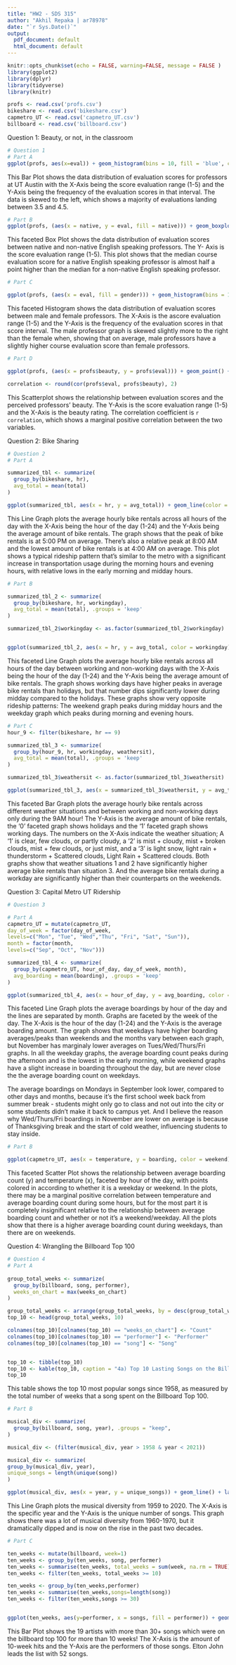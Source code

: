 ```yaml
---
title: "HW2 - SDS 315"
author: "Akhil Repaka | ar78978"
date: "`r Sys.Date()`"
output:
  pdf_document: default
  html_document: default
---
```


```r
knitr::opts_chunk$set(echo = FALSE, warning=FALSE, message = FALSE )
library(ggplot2)
library(dplyr)
library(tidyverse)
library(knitr)

profs <- read.csv('profs.csv')
bikeshare <- read.csv('bikeshare.csv')
capmetro_UT <- read.csv('capmetro_UT.csv')
billboard <- read.csv('billboard.csv')
```


Question 1: Beauty, or not, in the classroom


```r
# Question 1
# Part A
ggplot(profs, aes(x=eval)) + geom_histogram(bins = 10, fill = 'blue', color = 'black') + labs(title = '1a) Distribution of Course Evaluation Scores', y = 'Frequency', x = 'Evaluation Score (1-5)')
```
This Bar Plot shows the data distribution of evaluation scores for professors at UT Austin with the X-Axis being the score evaluation range (1-5) and the Y-Axis being the frequency of the evaluation scores in that interval. The data is skewed to the left, which shows a majority of evaluations landing between 3.5 and 4.5. 

\newpage


```r
# Part B
ggplot(profs, (aes(x = native, y = eval, fill = native))) + geom_boxplot() + labs(title = '1b) Distribution of Evaluation between Native and Non-Native English Speaking Teachers', y = 'Evaluation Score (1-5)', x = 'Native English Speaker', fill = "Native English Speaker")
```

This faceted Box Plot shows the data distribution of evaluation scores between native and non-native English speaking professors. The Y- Axis is the score evaluation range (1-5). This plot shows that the median course evaluation score for a native English speaking professor is almost half a point higher than the median for a non-native English speaking professor. 

\newpage



```r
# Part C

ggplot(profs, (aes(x = eval, fill = gender))) + geom_histogram(bins = 10, col = 'black') + facet_wrap(~profs$gender, ncol = 1) + labs(title = '1c) Distribution of Course Evaluation by Gender of Teacher', fill = "Gender", y = "Frequency", x = 'Evaluation Score (1-5)')
```

This faceted Histogram shows the data distribution of evaluation scores between male and female professors. The X-Axis is the ascore evaluation range (1-5) and the Y-Axis is the frequency of the evaluation scores in that score interval. The male professor graph is skewed slightly more to the right than the female when, showing that on average, male professors have a slightly higher course evaluation score than female professors.

\newpage


```r
# Part D

ggplot(profs, (aes(x = profs$beauty, y = profs$eval))) + geom_point() + labs(title = "1d) Relationship between Teacher's beauty and Evaluation Score (1-5)", y = "Evaluation Score (1-5)", x = "Beauty Rating")

correlation <- round(cor(profs$eval, profs$beauty), 2)
```

This Scatterplot shows the relationship between evaluation scores and the perceived professors' beauty. The Y-Axis is the score evaluation range (1-5) and the X-Axis is the beauty rating. The correlation coefficient is `r correlation`, which shows a marginal positive correlation between the two variables.

\newpage


Question 2: Bike Sharing


```r
# Question 2
# Part A

summarized_tbl <- summarize(
  group_by(bikeshare, hr),
  avg_total = mean(total)
)

ggplot(summarized_tbl, aes(x = hr, y = avg_total)) + geom_line(color = 'blue') + labs(title = '2a) Line Graph of Average Bike Rentals per Hour', y = 'Average Bike Rentals', x = 'Hour of Day')
```

This Line Graph plots the average hourly bike rentals across all hours of the day with the X-Axis being the hour of the day (1-24) and the Y-Axis being the average amount of bike rentals. The graph shows that the peak of bike rentals is at 5:00 PM on average. There's also a relative peak at 8:00 AM and the lowest amount of bike rentals is at 4:00 AM on average. This plot shows a typical rideship pattern that's similar to the metro with a significant increase in transportation usage during the morning hours and evening hours, with relative lows in the early morning and midday hours.

\newpage


```r
# Part B

summarized_tbl_2 <- summarize(
  group_by(bikeshare, hr, workingday),
  avg_total = mean(total), .groups = 'keep'
)

summarized_tbl_2$workingday <- as.factor(summarized_tbl_2$workingday)


ggplot(summarized_tbl_2, aes(x = hr, y = avg_total, color = workingday)) + geom_line() + facet_wrap(~workingday) + labs(title = '2b) Line Graph of Average Bike Rentals per Hour', y = 'Average Bike Rentals', x = 'Hour of Day', color = "1 = Working Day & 0 = Holiday")
```

This faceted Line Graph plots the average hourly bike rentals across all hours of the day between working and non-working days with the X-Axis being the hour of the day (1-24) and the Y-Axis being the average amount of bike rentals. The graph shows working days have higher peaks in average bike rentals than holidays, but that number dips significantly lower during midday compared to the holidays. These graphs show very opposite rideship patterns: The weekend graph peaks during midday hours and the weekday graph which peaks during morning and evening hours. 

\newpage


```r
# Part C
hour_9 <- filter(bikeshare, hr == 9)

summarized_tbl_3 <- summarize(
  group_by(hour_9, hr, workingday, weathersit),
  avg_total = mean(total), .groups = 'keep'
)

summarized_tbl_3$weathersit <- as.factor(summarized_tbl_3$weathersit)

ggplot(summarized_tbl_3, aes(x = summarized_tbl_3$weathersit, y = avg_total, fill = summarized_tbl_3$weathersit)) + geom_bar(stat = "identity") + facet_wrap(~summarized_tbl_3$workingday) + labs(title = '2c) Bar Plot of Average Bike Rentals Based on Working Day and Weather Situation', y = 'Average Bike Rentals', x = 'Weather Situation', fill = 'Weather Situation')

```

This faceted Bar Graph plots the average hourly bike rentals across different weather situations and between working and non-working days only during the 9AM hour! The Y-Axis is the average amount of bike rentals, the '0' faceted graph shows holidays and the '1' faceted graph shows working days. The numbers on the X-Axis indicate the weather situation; A '1' is clear, few clouds, or partly cloudy, a '2' is mist + cloudy, mist + broken clouds, mist + few clouds, or just mist, and a '3' is light snow, light rain + thunderstorm + Scattered clouds, Light Rain + Scattered clouds. Both graphs show that weather situations 1 and 2 have significantly higher average bike rentals than situation 3. And the average bike rentals during a workday are significantly higher than their counterparts on the weekends.

\newpage


Question 3: Capital Metro UT Ridership



```r
# Question 3

# Part A
capmetro_UT = mutate(capmetro_UT,
day_of_week = factor(day_of_week,
levels=c("Mon", "Tue", "Wed","Thu", "Fri", "Sat", "Sun")),
month = factor(month,
levels=c("Sep", "Oct", "Nov")))

summarized_tbl_4 <- summarize(
  group_by(capmetro_UT, hour_of_day, day_of_week, month),
  avg_boarding = mean(boarding), .groups = 'keep'
)

ggplot(summarized_tbl_4, aes(x = hour_of_day, y = avg_boarding, color = month)) + geom_line() + facet_wrap(~day_of_week) + labs(title = '3a) Average Boardings by Hour of the Day, Day of Week, and Month', y = 'Average Boarding Count', x = 'Hour of Day')

```

This faceted Line Graph plots the average boardings by hour of the day and the lines are separated by month. Graphs are faceted by the week of the day. The X-Axis is the hour of the day (1-24) and the Y-Axis is the average boarding amount. The graph shows that weekdays have higher boarding averages/peaks than weekends and the months vary between each graph, but November has marginaly lower averages on Tues/Wed/Thurs/Fri graphs. In all the weekday graphs, the average boarding count peaks during the afternoon and is the lowest in the early morning, while weekend graphs have a slight increase in boarding throughout the day, but are never close the the average boarding count on weekdays. 

The average boardings on Mondays in September look lower, compared to other days and months, because it's the first school week back from summer break - students might only go to class and not out into the city or some students didn't make it back to campus yet. And I believe the reason why Wed/Thurs/Fri boardings in November are lower on average is because of Thanksgiving break and the start of cold weather, influencing students to stay inside.

\newpage


```r
# Part B

ggplot(capmetro_UT, aes(x = temperature, y = boarding, color = weekend)) + geom_point(size = 0.5) + facet_wrap(~hour_of_day) + labs(title = '3b) Relationship between average Boardings and Temperature by hour of day', y = 'Average Boarding Count', x = 'Temperature', color = 'Type of Day')
```

This faceted Scatter Plot shows the relationship between average boarding count (y) and temperature (x), faceted by hour of the day, with points colored in according to whether it is a weekday or weekend. In the plots, there may be a marginal positive correlation between temperature and average boarding count during some hours, but for the most part it is completely insignificant relative to the relationship between average boarding count and whether or not it's a weekend/weekday. All the plots show that there is a higher average boarding count during weekdays, than there are on weekends. 

\newpage


Question 4: Wrangling the Billboard Top 100


```r
# Question 4
# Part A
 
group_total_weeks <- summarize(
  group_by(billboard, song, performer),
  weeks_on_chart = max(weeks_on_chart)
)

group_total_weeks <- arrange(group_total_weeks, by = desc(group_total_weeks$weeks_on_chart))
top_10 <- head(group_total_weeks, 10)

colnames(top_10)[colnames(top_10) == "weeks_on_chart"] <- "Count"
colnames(top_10)[colnames(top_10) == "performer"] <- "Performer"
colnames(top_10)[colnames(top_10) == "song"] <- "Song"


top_10 <- tibble(top_10)
top_10 <- kable(top_10, caption = "4a) Top 10 Lasting Songs on the Billboard Top 100")
top_10
```

This table shows the top 10 most popular songs since 1958, as measured by the total number of weeks
that a song spent on the Billboard Top 100. 

\newpage

```r
# Part B

musical_div <- summarize(
  group_by(billboard, song, year), .groups = "keep", 
)

musical_div <- (filter(musical_div, year > 1958 & year < 2021))

musical_div <- summarize(
group_by(musical_div, year),
unique_songs = length(unique(song))
)

ggplot(musical_div, aes(x = year, y = unique_songs)) + geom_line() + labs(x = 'Year', y = 'Unique number of songs', title = "4b) Musical Diversity from 1959 - 2020")
```
This Line Graph plots the musical diversity from 1959 to 2020. The X-Axis is the specific year and the Y-Axis is the unique number of songs. This graph shows there was a lot of musical diversity from 1960-1970, but it dramatically dipped and is now on the rise in the past two decades.

\newpage

```r

# Part C

ten_weeks <- mutate(billboard, week=1)
ten_weeks <- group_by(ten_weeks, song, performer)
ten_weeks <- summarise(ten_weeks, total_weeks = sum(week, na.rm = TRUE))
ten_weeks <- filter(ten_weeks, total_weeks >= 10)

ten_weeks <- group_by(ten_weeks,performer)
ten_weeks <- summarise(ten_weeks,songs=length(song))
ten_weeks <- filter(ten_weeks,songs >= 30)


ggplot(ten_weeks, aes(y=performer, x = songs, fill = performer)) + geom_bar(stat = 'identity') + theme(legend.position = 'none') + labs(title = '4c) Top Performers with 30+ 10-week hit songs', x = 'Amount of 10-week hits', y = 'Performer name')
```
This Bar Plot shows the 19 artists with more than 30+ songs which were on the billboard top 100 for more than 10 weeks! The X-Axis is the amount of 10-week hits and the Y-Axis are the performers of those songs. Elton John leads the list with 52 songs. 



